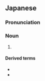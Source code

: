 ==Japanese==
{{ja-kanjitab|で|は|k3=ば|r=y|yomi=k}}

===Pronunciation===
{{ja-pron|acc=a|y=k|でば}}

===Noun===
{{ja-noun|でば}}

# {{alternative form of|出っ歯|lang=ja}}

====Derived terms====
* {{ja-r|出%歯%鼠|デ%バ%ネズミ}}
* {{ja-r|出%歯%雀%鯛|デ%バ%スズメ%ダイ}}